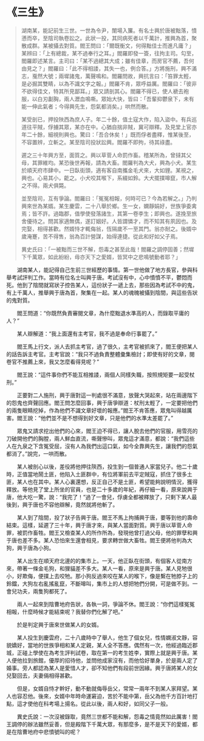 # 《三生》

> 湖南某，能記前生三世。一世為令尹，闈場入簾。有名士興於唐被黜落，憤懣而卒，至陰司執卷訟之。此狀一投，其同病死者以千萬計，推興為首，聚散成群。某被攝去對質。閻王問曰：「爾既衡文，何得黜佳士而進凡庸？」某辨曰：「上有總裁，某不過奉行之耳。」閻羅即發一簽，往拘主司。勾至，閻羅即述某言。主司曰：「某不過總其大成；雖有佳章，而房官不薦，吾何由見之？」閻羅曰：「此不得相諉，其失一也，例合答。」方將施刑，興不滿志，戛然大號；兩墀諸鬼，萬聲鳴和。閻羅問故，興抗言曰：「笞罪太輕，是必掘其雙睛，以為不識文字之報。」閻羅不肯，眾呼益厲。閻羅曰：「彼非不欲得佳文，特其所見鄙耳。」眾又請剖其心。閻羅不得已，使人褫去袍服，以白刃劙胸，兩人瀝血鳴嘶。眾始大快，皆曰：「吾輩抑鬱泉下，未有能一伸此氣者；今得興先生，怨氣都消矣。」哄然而散。
>
> 某受剖已，押投陜西為庶人子。年二十餘，值土寇大作，陷入盜中。有兵巡道往平賊，俘擄其眾，某亦在中。心猶自揣非賊，冀可辯釋。及見堂上官亦年二十餘，細視則興也。驚曰：「吾合休矣！」既而俘者盡釋，惟某後至，不容置辨，立斬之。某至陰司投狀訟興。閻羅不即拘，待其祿盡。
>
> 遲之三十年興方至，面質之。興以草菅人命罰作畜。稽某所為，曾撻其父母，其罪維均。某恐後世再報，請為大畜。閻羅判為大犬，興為小犬。某生於順天府市肆中。一日臥街頭，適有客自南攜金毛犬來，大如貍。某視之，興也。心易其小，齕之。小犬咬其喉下，系綴如鈴。大犬擺撲嗥竄，市人解之不得。兩犬俱斃。
>
> 並至陰司，互有爭論。閻羅曰：「冤冤相報，何時可已？今為若解之。」乃判興來世為某婿。某生慶雲，二十八舉於鄉。生一女，嫻靜娟好，世族爭委禽焉；皆不許。過臨郡，值學使發落諸生，其第一卷李生；即興也。遂挽至旅舍優待之。問其家適無偶，遂訂姻好。人皆謂憐才，而不知其有夙因也。及完娶，相得甚歡。然婿恃才輒侮翁，恆隔歲不一至其門。翁亦耐之。後婿中歲淹蹇，苦不得售，翁為百計營謀，始得連捷。從此和好如父子焉。
>
> 異史氏曰：「一被黜而三世不解，怨毒之甚至此哉！閻羅之調停固善；然墀下千萬眾，如此紛紛，毋亦天下之愛婿，皆冥中之悲鳴號動者耶？」

&emsp;&emsp;湖南某人，能記得自己生前三世經歷的事情。第一世他做了地方長官，參與科舉考試評判工作。當時有位名士叫興于唐。考試沒有中，心中憤憤不平，鬱悶而死。他到了陰間就寫狀子控告某人，這份狀子一遞上去，那些因為考試不中的鬼，有上千萬人，推舉興于唐為首，聚集在一起。某人的魂魄被攝到陰間，與這些告狀的鬼對質。

&emsp;&emsp;閻王問道：“你既然負責審閱文章，為什麼黜退水準高的人，而錄取平庸的人？”

&emsp;&emsp;某人辯解道：“我上面還有主考官，我不過是奉命行事罷了。”

&emsp;&emsp;閻王馬上行文，派人去抓主考官，過了很久，主考官被抓來了，閻王便把某人的話告訴主考官。主考官說：“我只不過負責整體彙集檢討；即使有好的文章，閱卷官不推薦上來，我又怎麼看得見呢？”

&emsp;&emsp;閻王說：“這件事你們不能互相推諉，兩個人同樣失職，按照規矩要一起受杖刑。”

&emsp;&emsp;正要對二人施刑，興于唐對這一判處很不滿意，放聲大哭起來，站在兩邊階下的怨鬼也齊聲回應。閻王問怎麼回事，興于唐爭辯道：杖刑太輕了，一定要把他們的兩隻眼睛挖掉，作為他們不識文章好壞的報應。”閻王不肯答應，眾鬼叫得越厲害。閻王說：“他們並不是不想得到好文章，只是他們的水準太差罷了。”

&emsp;&emsp;眾鬼又請求挖出他們的心來，閻王迫不得已，讓人脫去他們的官服，用雪亮的刀破開他們的胸膛，兩人鮮血直流，嘶聲慘叫，眾鬼這才滿意，都說：“我們這些人在九泉之下含冤受屈，沒有人為我們出這口氣，如今全靠興先生，讓我們的怨氣都消了。”說完，一哄而散。

&emsp;&emsp;某人被剖心以後，差役將他押往陝西，投生到一個普通人家當兒子。他二十歲時，正值當地鬧土匪，他陷入土匪群中，有位將軍前去平定賊寇，抓住了很多土匪，某人也在其中。某人心裏還想，反正自己不是土匪，希望能夠說明情況，獲得釋放。等他見了堂上所坐的官員，也是二十多歲的年紀，再仔細一看，原來說興于唐，他大吃一驚，說：“我完了！”過了一會兒，俘虜全都被釋放了，只剩下某人最後到，興于唐也不容他辯解，竟然就將他斬了。

&emsp;&emsp;某人到了陰間，投了狀子告興于唐。閻王不馬上拘捕興于唐，要等到他的壽命結束。這樣，延遲了三十年，興于唐才來，與某人當面對質。興于唐以草菅人命罪，被罰作畜牲。閻王又檢查某人的所作所為，發現他曾打過父母，他的罪孽和興于唐也差不多。某人恐怕來生還會相見，要求轉世做大畜牲。閻王便將他判為大狗，興于唐為小狗。

&emsp;&emsp;某人出生在順天府北邊的的集市上。一天，他正臥在街頭，有個客人從南方來，帶著一條金毛狗，和狸貓差不多大。某人一看，原來是興于唐。某人見牠很小，好欺侮，便撲上去咬牠。那小狗反過來咬在某人的喉下，像是繫在牠脖子上的鈴鐺，大狗左右亂搖亂竄，不斷嗥叫，集市上的人想把牠們分開，可是做不到。一會兒功夫，兩隻狗都死了。

&emsp;&emsp;兩人一起來到陰曹地府告狀，各執一詞，爭論不休。閻王說：“你們這樣冤冤相報，什麼時候才能結束呢？我替你們化解了吧。”

&emsp;&emsp;於是判定興于唐來世做某人的女婿。

&emsp;&emsp;某人投生到慶雲府，二十八歲時中了舉人，他生了個女兒，性情嫻淑文靜，容貌嬌好，當地的世族爭相和某人定親，某人全不答應。偶然有一次，他經過臨近郡城，正碰上學使在為考生評判試卷，取在第一的考生姓李，實際上就是興于唐。某人便他拉到旅館，優厚的招待他，並問他成家沒有，而他恰好單身，於是兩人定了婚事。旁人都認為某人是愛惜人才，卻不知他們有段前世因緣。興于唐將某人的女兒娶回去，夫妻倆相得甚歡。

&emsp;&emsp;但是，女婿自恃才幹好，動不動就侮辱岳父，常常一兩年不到某人家拜望。某人也容忍他。後來，女婿中年時命運窘迫，苦於不能中第，岳父為他千方百計地打點，這才使他在科考場上揚名。從此以後，兩人和好，如同父子一般。

&emsp;&emsp;異史氏說：一次沒被錄取，竟然三世都不能和解，怨毒之情竟然如此厲害！閻王調停的辦法雖然妥善，但是殿階下千萬大眾，有那麼多，是不是天下的愛婿，都是在陰曹地府中悲憤號叫的呢？
